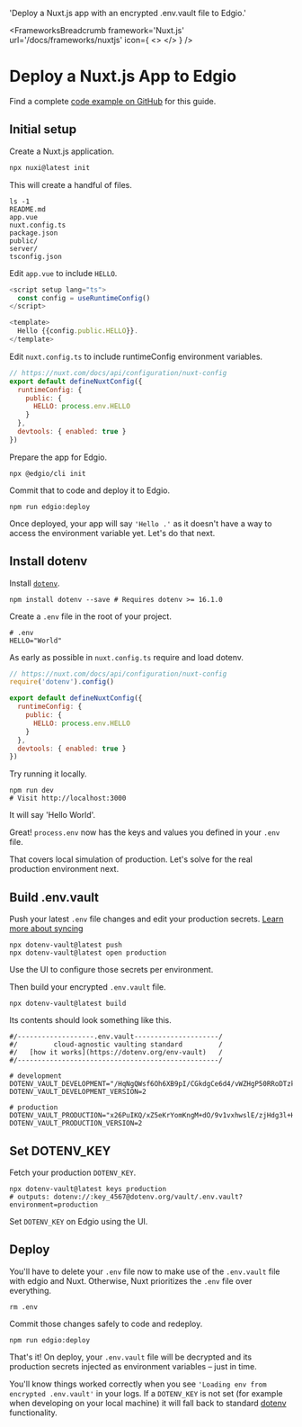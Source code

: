 

  'Deploy a Nuxt.js app with an encrypted .env.vault file to Edgio.'

<FrameworksBreadcrumb framework='Nuxt.js' url='/docs/frameworks/nuxtjs' icon={
  <>
    <NuxtIcon className="h-9 w-9 text-[#00DC82]"/>
    <EdgioIcon className="h-9 w-9 text-[#000000] dark:invert"/>
  </>
} />
# Deploy a Nuxt.js App to Edgio
<GuideHeading lead={description} />

<Note>
  Find a complete <a href="https://github.com/dotenv-org/examples/tree/master/nuxtjs/edgio">code example on GitHub</a> for this guide.
</Note>

## Initial setup

Create a Nuxt.js application.

```bash
npx nuxi@latest init
```

This will create a handful of files.

```shell
ls -1
README.md
app.vue
nuxt.config.ts
package.json
public/
server/
tsconfig.json
```

Edit `app.vue` to include `HELLO`.

```js {{ title: 'app.vue' }}
<script setup lang="ts">
  const config = useRuntimeConfig()
</script>

<template>
  Hello {{config.public.HELLO}}.
</template>
```

Edit `nuxt.config.ts` to include runtimeConfig environment variables.

```js {{ title: 'nuxt.config.ts' }}
// https://nuxt.com/docs/api/configuration/nuxt-config
export default defineNuxtConfig({
  runtimeConfig: {
    public: {
      HELLO: process.env.HELLO
    }
  },
  devtools: { enabled: true }
})
```

Prepare the app for Edgio. 

```shell
npx @edgio/cli init
```

Commit that to code and deploy it to Edgio.

```shell
npm run edgio:deploy
```

<ScreenshotBrowser url="/assets/img/docs/hello-blank.png" www="edgio.link" />

Once deployed, your app will say `'Hello .'` as it doesn't have a way to access the environment variable yet. Let's do that next.

## Install dotenv

Install [`dotenv`](https://github.com/motdotla/dotenv).

```shell
npm install dotenv --save # Requires dotenv >= 16.1.0
```

Create a `.env` file in the root of your project.

```shell {{ title: '.env' }}
# .env
HELLO="World"
```

As early as possible in `nuxt.config.ts` require and load dotenv.

```js {{ title: 'nuxt.config.ts' }}
// https://nuxt.com/docs/api/configuration/nuxt-config
require('dotenv').config()

export default defineNuxtConfig({
  runtimeConfig: {
    public: {
      HELLO: process.env.HELLO
    }
  },
  devtools: { enabled: true }
})
```

Try running it locally.

```shell
npm run dev
# Visit http://localhost:3000
```

It will say 'Hello World'.

<ScreenshotBrowser url="/assets/img/docs/nextjs-hello-world.png"/>

Great! `process.env` now has the keys and values you defined in your `.env` file.

That covers local simulation of production. Let's solve for the real production environment next.

## Build .env.vault

Push your latest `.env` file changes and edit your production secrets. [Learn more about syncing](/docs/tutorials/sync)

```shell
npx dotenv-vault@latest push
npx dotenv-vault@latest open production
```

Use the UI to configure those secrets per environment.

<ScreenshotBrowser url="/assets/img/docs/edit-production-value.gif" www="www.dotenv.org" />

Then build your encrypted `.env.vault` file.

```shell
npx dotenv-vault@latest build
```

Its contents should look something like this.

```shell {{ title: '.env.vault' }}
#/-------------------.env.vault---------------------/
#/         cloud-agnostic vaulting standard         /
#/   [how it works](https://dotenv.org/env-vault)   /
#/--------------------------------------------------/

# development
DOTENV_VAULT_DEVELOPMENT="/HqNgQWsf6Oh6XB9pI/CGkdgCe6d4/vWZHgP50RRoDTzkzPQk/xOaQs="
DOTENV_VAULT_DEVELOPMENT_VERSION=2

# production
DOTENV_VAULT_PRODUCTION="x26PuIKQ/xZ5eKrYomKngM+dO/9v1vxhwslE/zjHdg3l+H6q6PheB5GVDVIbZg=="
DOTENV_VAULT_PRODUCTION_VERSION=2
```

## Set DOTENV_KEY

Fetch your production `DOTENV_KEY`.

```shell
npx dotenv-vault@latest keys production
# outputs: dotenv://:key_4567@dotenv.org/vault/.env.vault?environment=production
```

Set `DOTENV_KEY` on Edgio using the UI.

<ScreenshotBrowser url='/assets/img/docs/edgio-config-vars.gif' www='edgio.app' />

## Deploy

You'll have to delete your `.env` file now to make use of the `.env.vault` file with edgio and Nuxt. Otherwise, Nuxt prioritizes the `.env` file over everything.

```
rm .env
```

Commit those changes safely to code and redeploy.

```shell
npm run edgio:deploy
```

That's it! On deploy, your `.env.vault` file will be decrypted and its production secrets injected as environment variables – just in time.

<ScreenshotBrowser url='/assets/img/docs/hello-production.png' www='yourapp.edgio.link' />

You'll know things worked correctly when you see `'Loading env from encrypted .env.vault'` in your logs. If a `DOTENV_KEY` is not set (for example when developing on your local machine) it will fall back to standard [dotenv](https://github.com/motdotla/dotenv) functionality.

<ScreenshotBrowser url='/assets/img/docs/nuxt-logs-vault.png' www='edgio.app' />

<WellDone/>
